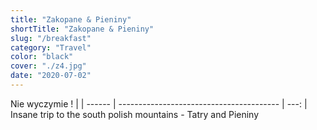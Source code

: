 ```yaml
---
title: "Zakopane & Pieniny"
shortTitle: "Zakopane & Pieniny"
slug: "/breakfast"
category: "Travel"
color: "black"
cover: "./z4.jpg"
date: "2020-07-02"
---
```


Nie wyczymie ! |
| ------ | ---------------------------------------- | ---: |
Insane trip to the south polish mountains - Tatry and Pieniny